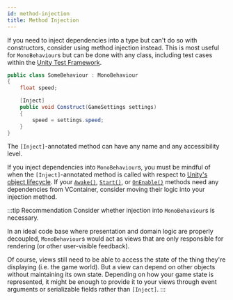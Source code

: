 ```yaml
---
id: method-injection
title: Method Injection
---
```


If you need to inject dependencies into a type but can't do so with constructors, consider using method injection instead. This is most useful for `MonoBehaviour`s but can be done with any class, including test cases within the [Unity Test Framework](https://docs.unity3d.com/Packages/com.unity.test-framework@latest).

```csharp
public class SomeBehaviour : MonoBehaviour
{
    float speed;

    [Inject]
    public void Construct(GameSettings settings)
    {
        speed = settings.speed;
    }
}
```

The `[Inject]`-annotated method can have any name and any accessibility level.

If you inject dependencies into `MonoBehaviour`s, you must be mindful of when the `[Inject]`-annotated method is called with respect to [Unity's object lifecycle](https://docs.unity3d.com/Manual/ExecutionOrder). If your [`Awake()`](https://docs.unity3d.com/ScriptReference/MonoBehaviour.Awake), [`Start()`](https://docs.unity3d.com/ScriptReference/MonoBehaviour.Start), or [`OnEnable()`](https://docs.unity3d.com/ScriptReference/MonoBehaviour.OnEnable) methods need any dependencies from VContainer, consider moving their logic into your injection method.

:::tip Recommendation
Consider whether injection into `MonoBehaviour`s is necessary.

In an ideal code base where presentation and domain logic are properly decoupled, `MonoBehaviour`s would act as views that are only responsible for rendering (or other user-visible feedback).

Of course, views still need to be able to access the state of the thing they're displaying (i.e. the game world). But a view can depend on other objects without maintaining its own state. Depending on how your game state is represented, it might be enough to provide it to your views through event arguments or serializable fields rather than `[Inject]`.
:::
